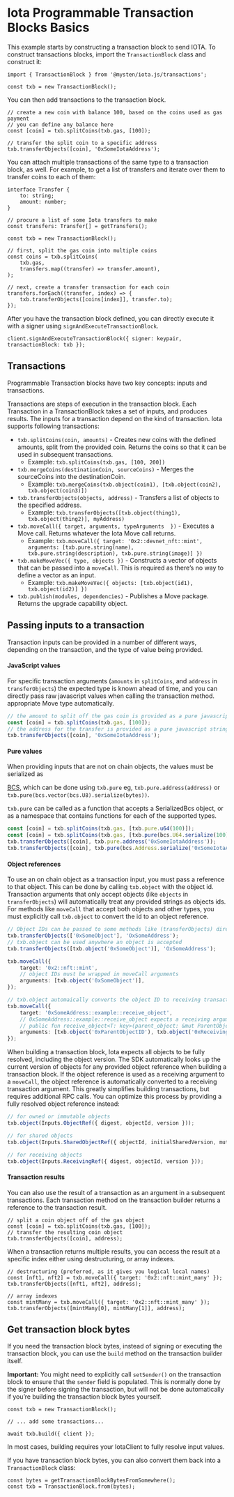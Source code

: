 # Iota Programmable Transaction Blocks Basics

This example starts by constructing a transaction block to send IOTA. To construct transactions
blocks, import the `TransactionBlock` class and construct it:

```tsx
import { TransactionBlock } from '@mysten/iota.js/transactions';

const txb = new TransactionBlock();
```

You can then add transactions to the transaction block.

```tsx
// create a new coin with balance 100, based on the coins used as gas payment
// you can define any balance here
const [coin] = txb.splitCoins(txb.gas, [100]);

// transfer the split coin to a specific address
txb.transferObjects([coin], '0xSomeIotaAddress');
```

You can attach multiple transactions of the same type to a transaction block, as well. For example,
to get a list of transfers and iterate over them to transfer coins to each of them:

```tsx
interface Transfer {
	to: string;
	amount: number;
}

// procure a list of some Iota transfers to make
const transfers: Transfer[] = getTransfers();

const txb = new TransactionBlock();

// first, split the gas coin into multiple coins
const coins = txb.splitCoins(
	txb.gas,
	transfers.map((transfer) => transfer.amount),
);

// next, create a transfer transaction for each coin
transfers.forEach((transfer, index) => {
	txb.transferObjects([coins[index]], transfer.to);
});
```

After you have the transaction block defined, you can directly execute it with a signer using
`signAndExecuteTransactionBlock`.

```tsx
client.signAndExecuteTransactionBlock({ signer: keypair, transactionBlock: txb });
```

## Transactions

Programmable Transaction blocks have two key concepts: inputs and transactions.

Transactions are steps of execution in the transaction block. Each Transaction in a TransactionBlock
takes a set of inputs, and produces results. The inputs for a transaction depend on the kind of
transaction. Iota supports following transactions:

- `txb.splitCoins(coin, amounts)` - Creates new coins with the defined amounts, split from the
  provided coin. Returns the coins so that it can be used in subsequent transactions.
  - Example: `txb.splitCoins(txb.gas, [100, 200])`
- `txb.mergeCoins(destinationCoin, sourceCoins)` - Merges the sourceCoins into the destinationCoin.
  - Example: `txb.mergeCoins(txb.object(coin1), [txb.object(coin2), txb.object(coin3)])`
- `txb.transferObjects(objects, address)` - Transfers a list of objects to the specified address.
  - Example: `txb.transferObjects([txb.object(thing1), txb.object(thing2)], myAddress)`
- `txb.moveCall({ target, arguments, typeArguments  })` - Executes a Move call. Returns whatever the
  Iota Move call returns.
  - Example:
    `txb.moveCall({ target: '0x2::devnet_nft::mint', arguments: [txb.pure.string(name), txb.pure.string(description), txb.pure.string(image)] })`
- `txb.makeMoveVec({ type, objects })` - Constructs a vector of objects that can be passed into a
  `moveCall`. This is required as there’s no way to define a vector as an input.
  - Example: `txb.makeMoveVec({ objects: [txb.object(id1), txb.object(id2)] })`
- `txb.publish(modules, dependencies)` - Publishes a Move package. Returns the upgrade capability
  object.

## Passing inputs to a transaction

Transaction inputs can be provided in a number of different ways, depending on the transaction, and
the type of value being provided.

#### JavaScript values

For specific transaction arguments (`amounts` in `splitCoins`, and `address` in `transferObjects`)
the expected type is known ahead of time, and you can directly pass raw javascript values when
calling the transaction method. appropriate Move type automatically.

```ts
// the amount to split off the gas coin is provided as a pure javascript number
const [coin] = txb.splitCoins(txb.gas, [100]);
// the address for the transfer is provided as a pure javascript string
txb.transferObjects([coin], '0xSomeIotaAddress');
```

#### Pure values

When providing inputs that are not on chain objects, the values must be serialized as

[BCS](https://sdk.mystenlabs.com/bcs), which can be done using `txb.pure` eg,
`txb.pure.address(address)` or `txb.pure(bcs.vector(bcs.U8).serialize(bytes))`.

`txb.pure` can be called as a function that accepts a SerializedBcs object, or as a namespace that
contains functions for each of the supported types.

```ts
const [coin] = txb.splitCoins(txb.gas, [txb.pure.u64(100)]);
const [coin] = txb.splitCoins(txb.gas, [txb.pure(bcs.U64.serialize(100))]);
txb.transferObjects([coin], txb.pure.address('0xSomeIotaAddress'));
txb.transferObjects([coin], txb.pure(bcs.Address.serialize('0xSomeIotaAddress')));
```

#### Object references

To use an on chain object as a transaction input, you must pass a reference to that object. This can
be done by calling `txb.object` with the object id. Transaction arguments that only accept objects
(like `objects` in `transferObjects`) will automatically treat any provided strings as objects ids.
For methods like `moveCall` that accept both objects and other types, you must explicitly call
`txb.object` to convert the id to an object reference.

```ts
// Object IDs can be passed to some methods like (transferObjects) directly
txb.transferObjects(['0xSomeObject'], 'OxSomeAddress');
// txb.object can be used anywhere an object is accepted
txb.transferObjects([txb.object('0xSomeObject')], 'OxSomeAddress');

txb.moveCall({
	target: '0x2::nft::mint',
	// object IDs must be wrapped in moveCall arguments
	arguments: [txb.object('0xSomeObject')],
});

// txb.object automaically converts the object ID to receiving transaction arguments if the moveCall expects it
txb.moveCall({
	target: '0xSomeAddress::example::receive_object',
	// 0xSomeAddress::example::receive_object expects a receiving argument and has a Move definition that looks like this:
	// public fun receive_object<T: key>(parent_object: &mut ParentObjectType, receiving_object: Receiving<ChildObjectType>) { ... }
	arguments: [txb.object('0xParentObjectID'), txb.object('0xReceivingObjectID')],
});
```

When building a transaction block, Iota expects all objects to be fully resolved, including the
object version. The SDK automatically looks up the current version of objects for any provided
object reference when building a transaction block. If the object reference is used as a receiving
argument to a `moveCall`, the object reference is automatically converted to a receiving transaction
argument. This greatly simplifies building transactions, but requires additional RPC calls. You can
optimize this process by providing a fully resolved object reference instead:

```ts
// for owned or immutable objects
txb.object(Inputs.ObjectRef({ digest, objectId, version }));

// for shared objects
txb.object(Inputs.SharedObjectRef({ objectId, initialSharedVersion, mutable }));

// for receiving objects
txb.object(Inputs.ReceivingRef({ digest, objectId, version }));
```

#### Transaction results

You can also use the result of a transaction as an argument in a subsequent transactions. Each
transaction method on the transaction builder returns a reference to the transaction result.

```tsx
// split a coin object off of the gas object
const [coin] = txb.splitCoins(txb.gas, [100]);
// transfer the resulting coin object
txb.transferObjects([coin], address);
```

When a transaction returns multiple results, you can access the result at a specific index either
using destructuring, or array indexes.

```tsx
// destructuring (preferred, as it gives you logical local names)
const [nft1, nft2] = txb.moveCall({ target: '0x2::nft::mint_many' });
txb.transferObjects([nft1, nft2], address);

// array indexes
const mintMany = txb.moveCall({ target: '0x2::nft::mint_many' });
txb.transferObjects([mintMany[0], mintMany[1]], address);
```

## Get transaction block bytes

If you need the transaction block bytes, instead of signing or executing the transaction block, you
can use the `build` method on the transaction builder itself.

**Important:** You might need to explicitly call `setSender()` on the transaction block to ensure
that the `sender` field is populated. This is normally done by the signer before signing the
transaction, but will not be done automatically if you’re building the transaction block bytes
yourself.

```tsx
const txb = new TransactionBlock();

// ... add some transactions...

await txb.build({ client });
```

In most cases, building requires your IotaClient to fully resolve input values.

If you have transaction block bytes, you can also convert them back into a `TransactionBlock` class:

```tsx
const bytes = getTransactionBlockBytesFromSomewhere();
const txb = TransactionBlock.from(bytes);
```
